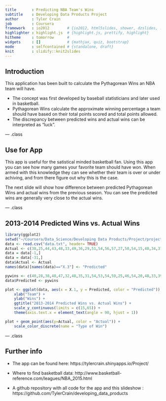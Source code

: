 ```yaml
---
title       : Predicting NBA Team's Wins
subtitle    : Developing Data Products Project
author      : Tyler Crain
job         : Coursera 
framework   : io2012        # {io2012, html5slides, shower, dzslides, ...}
highlighter : highlight.js  # {highlight.js, prettify, highlight}
hitheme     : tomorrow      # 
widgets     : []            # {mathjax, quiz, bootstrap}
mode        : selfcontained # {standalone, draft}
knit        : slidify::knit2slides
---
```


## Introduction

This application has been built to calculate the Pythagorean Wins an NBA team will have.

- The concept was first developed by baseball statisticians and later used in basketball.
- Pythagorean Wins calculate the approximate winning percentage a team should have based on their total points scored and total points allowed. 
- The discrepancy between predicted wins and actual wins can be interpreted as "luck".

--- .class 

## Use for App

This app is useful for the satistical minded basketball fan. Using this app you can see how many games your favorite team should have won. When armed with this knowledge they can see whether their team is over or under achiving, and from there figure out why this is the case. 

The next slide will show how difference between predicted Pythagorean Wins and actual wins from the previous season. You can see the predicted wins are generally very close to the actual wins.

--- .class 

## 2013-2014 Predicted Wins vs. Actual Wins

```r
library(ggplot2)
setwd("~/Coursera/Data_Science/Developing Data Products/Project/project")
data <- read.csv("data.txt", header= TRUE)
Actual <- c(38,25,44,43,48,33,49,36,29,51,54,56,57,27,50,54,15,40,34,37,59,23,19,48,54,28,62,48,25,44)
data = data[-1,]
data = data[-31,]
data$Actual <- Actual
names(data)[names(data)=="X.3"] <- "Predicted"

pywins <- c(40,28,38,40,47,32,48,35,31,54,53,54,59,25,46,54,20,48,33,39,58,26,16,48,52,33,61,50,22,45)
data$Predicted <- pywins

plot <- ggplot(data, aes(x = X.1, y = Predicted, color = "Predicted")) + geom_point() +
    xlab("Team") + 
    ylab("Wins") + 
    ggtitle("2013-2014 Predicted Wins vs. Actual Wins") +
    scale_y_continuous(limits = c(15,65)) +
    theme(axis.text.x = element_text(angle = 90, hjust = 1))
```
```r

plot + geom_point(aes(y=Actual, color = "Actual")) +
    scale_color_discrete(name = "Type of Win")
```


--- .class 

## Further info

- The app can be found here: https://tylercrain.shinyapps.io/Project/

- Where to find basketball data: http://www.basketball-reference.com/leagues/NBA_2015.html

- A github repository with all code for the app and this slideshow : 
https://github.com/TylerCrain/developing_data_products
